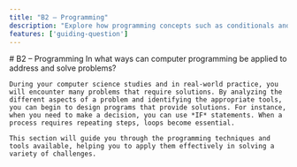 ```yaml
---
title: "B2 – Programming"
description: "Explore how programming concepts such as conditionals and loops can be applied to solve real-world problems."
features: ['guiding-question']
---
```



<article className="prose prose-lg prose-slate max-w-none">
    # B2 – Programming
    <GuidingQuestion lang="en">
    In what ways can computer programming be applied to address and solve problems?
    </GuidingQuestion>

    During your computer science studies and in real-world practice, you will encounter many problems that require solutions. By analyzing the different aspects of a problem and identifying the appropriate tools, you can begin to design programs that provide solutions. For instance, when you need to make a decision, you can use *IF* statements. When a process requires repeating steps, loops become essential.

    This section will guide you through the programming techniques and tools available, helping you to apply them effectively in solving a variety of challenges.
</article>
